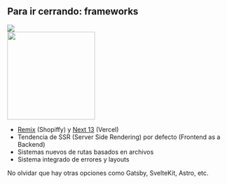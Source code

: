 ## Para ir cerrando: frameworks

<div className="mb-8 flex h-fit flex-col flex-wrap gap-1 sm:h-44 sm:flex-row">
	<img src="/img/Remix.svg" className="h-44 w-64 object-cover" />
	<div className="flex h-44 w-64 items-center justify-center bg-stone-900">
		<img src="/img/Next.svg" width="200" />
	</div>
</div>

- [Remix](https://remix.run/) (Shopiffy) y [Next 13](https://nextjs.org/) (Vercel)
- Tendencia de SSR (Server Side Rendering) por defecto (Frontend as a Backend)
- Sistemas nuevos de rutas basados en archivos
- Sistema integrado de errores y layouts

No olvidar que hay otras opciones como Gatsby, SvelteKit, Astro, etc.
